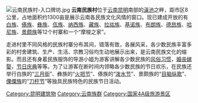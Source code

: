 [[File:云南民族村-入口牌坊.jpg|thumb]]
'''云南民族村'''位于[[云南省|云南]][[昆明市|昆明]]南部的[[滇池|滇池]]之畔，距市区8公里，占地面积约1300亩是展示云南各民族文化风情的窗口。现已建成开放的有[[白族|白族]]、[[傣族|傣族]]、[[彝族|彝族]]、[[佤族|佤族]]、[[纳西族|纳西族]]、[[藏族|藏族]]、[[拉祜族|拉祜族]]、[[基诺族|基诺族]]、[[布朗族|布朗族]]、[[德昂族|德昂族]]、[[哈尼族|哈尼族]]、[[景颇族|景颇族]]等12个村寨和一个“摩梭之家”。

走进村里不同风格的民族村寨分布其间，错落有致，各展风采，各少数民族丰富多彩的村舍建筑、生产、生活、宗教习俗均生动地展示出来，是云南民族文化的缩影。而且还有身着民族服饰的导游小姐为游客讲解各少数民族的[[风俗习惯|风俗习惯]]，[[婚丧嫁娶|婚丧嫁娶]]，[[节日庆典|节日庆典]]等等。为了让游客在断时间内领略各少数民族的节日欢乐，在民族还举行白族的“[[三月街|三月街]]”、彝族的“[[火把节|火把节]]”、傣族的“[[泼水节|泼水节]]”、景颇族的“[[目脑纵歌|目脑纵歌]]”、[[傈僳族|傈僳族]]的“[[刀杆节|刀杆节]]”等独具民族特色的民族节日活动。

{{Yunnan topics}}

[[Category:昆明建筑物|Category:昆明建筑物]]
[[Category:云南族群|Category:云南族群]]
[[Category:国家4A级旅游景区|Category:国家4A级旅游景区]]